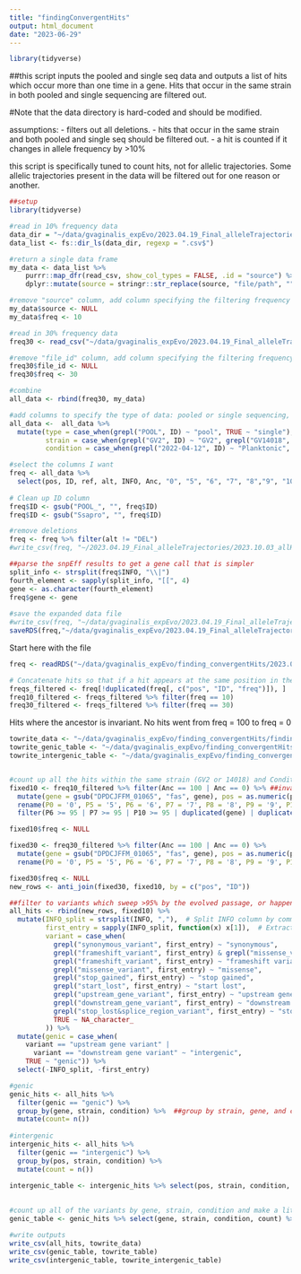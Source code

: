 ```yaml
---
title: "findingConvergentHits"
output: html_document
date: "2023-06-29"
---
```



```r
library(tidyverse)
```

##this script inputs the pooled and single seq data and outputs a list of hits which occur more than one time in a gene. Hits that occur in the same strain in both pooled and single sequencing are filtered out. 

#Note that the data directory is hard-coded and should be modified.

assumptions: 
- filters out all deletions.
- hits that occur in the same strain and both pooled and single seq should be filtered out.
- a hit is counted if it changes in allele frequency by >10% 

this script is specifically tuned to count hits, not for allelic trajectories. Some allelic trajectories present in the data will be filtered out for one reason or another. 


```r
##setup
library(tidyverse)

#read in 10% frequency data
data_dir = "~/data/gvaginalis_expEvo/2023.04.19_Final_alleleTrajectories/Allele_frequency/"
data_list <- fs::dir_ls(data_dir, regexp = ".csv$")

#return a single data frame
my_data <- data_list %>% 
    purrr::map_dfr(read_csv, show_col_types = FALSE, .id = "source") %>% 
    dplyr::mutate(source = stringr::str_replace(source, "file/path", ""))

#remove "source" column, add column specifying the filtering frequency of the data
my_data$source <- NULL
my_data$freq <- 10

#read in 30% frequency data
freq30 <- read_csv("~/data/gvaginalis_expEvo/2023.04.19_Final_alleleTrajectories/2023.10.10_combinedData_30freq.csv")

#remove "file_id" column, add column specifying the filtering frequency of the data
freq30$file_id <- NULL
freq30$freq <- 30

#combine
all_data <- rbind(freq30, my_data)
```

```r

#add columns to specify the type of data: pooled or single sequencing, the strain of each entry (gv2 or 14018), and the growth condition (biofilm or planktonic)
all_data <-  all_data %>% 
  mutate(type = case_when(grepl("POOL", ID) ~ "pool", TRUE ~ "single"), 
         strain = case_when(grepl("GV2", ID) ~ "GV2", grepl("GV14018", ID) ~ "GV14018"), 
         condition = case_when(grepl("2022-04-12", ID) ~ "Planktonic", TRUE ~ "Biofilm"))

#select the columns I want
freq <- all_data %>% 
  select(pos, ID, ref, alt, INFO, Anc, "0", "5", "6", "7", "8","9", "10", annot, strain, condition, type, freq)
                        
# Clean up ID column
freq$ID <- gsub("POOL_", "", freq$ID)
freq$ID <- gsub("Ssapro", "", freq$ID)

#remove deletions
freq <- freq %>% filter(alt != "DEL")
#write_csv(freq, "~/2023.04.19_Final_alleleTrajectories/2023.10.03_allHits.csv")

##parse the snpEff results to get a gene call that is simpler
split_info <- strsplit(freq$INFO, "\\|") 
fourth_element <- sapply(split_info, "[[", 4)
gene <- as.character(fourth_element)
freq$gene <- gene
  
#save the expanded data file 
#write_csv(freq, "~/data/gvaginalis_expEvo/2023.04.19_Final_alleleTrajectories/2023.10.10_frequencies.csv")
saveRDS(freq,"~/data/gvaginalis_expEvo/2023.04.19_Final_alleleTrajectories/freq")
```

Start here with the file
```r
freq <- readRDS("~/data/gvaginalis_expEvo/finding_convergentHits/2023.04.19_FindingConvergentHits//freq")

# Concatenate hits so that if a hit appears at the same position in the same ID, it is only counted once. This removes variants present that are in both POOL and Single data of the same frequency
freqs_filtered <- freq[!duplicated(freq[, c("pos", "ID", "freq")]), ]
freq10_filtered <- freqs_filtered %>% filter(freq == 10)
freq30_filtered <- freqs_filtered %>% filter(freq == 30)

```

Hits where the ancestor is invariant.
No hits went from freq = 100 to freq = 0
```r
towrite_data <- "~/data/gvaginalis_expEvo/finding_convergentHits/findingConvergentHits.csv"
towrite_genic_table <- "~/data/gvaginalis_expEvo/finding_convergentHits/genic_table.csv"
towrite_intergenic_table <- "~/data/gvaginalis_expEvo/finding_convergentHits/intergenic_table.csv"


#count up all the hits within the same strain (GV2 or 14018) and Condition (biofilm or planktonic)
fixed10 <- freq10_filtered %>% filter(Anc == 100 | Anc == 0) %>% ##invariant in the ancestor
  mutate(gene = gsub("DPDCJFFM_01065", "fas", gene), pos = as.numeric(pos)) %>% ##annotate fas
  rename(P0 = '0', P5 = '5', P6 = '6', P7 = '7', P8 = '8', P9 = '9', P10 = '10') %>% ##rename passages 
  filter(P6 >= 95 | P7 >= 95 | P10 >= 95 | duplicated(gene) | duplicated(gene, fromLast = TRUE)) 

fixed10$freq <- NULL

fixed30 <- freq30_filtered %>% filter(Anc == 100 | Anc == 0) %>% 
  mutate(gene = gsub("DPDCJFFM_01065", "fas", gene), pos = as.numeric(pos)) %>%
  rename(P0 = '0', P5 = '5', P6 = '6', P7 = '7', P8 = '8', P9 = '9', P10 = '10')

fixed30$freq <- NULL
new_rows <- anti_join(fixed30, fixed10, by = c("pos", "ID"))

##filter to variants which sweep >95% by the evolved passage, or happen more than once or change in frequency by more than 30%.
all_hits <- rbind(new_rows, fixed10) %>%
  mutate(INFO_split = strsplit(INFO, ","),  # Split INFO column by comma
         first_entry = sapply(INFO_split, function(x) x[1]),  # Extract the first entry
         variant = case_when(
           grepl("synonymous_variant", first_entry) ~ "synonymous",
           grepl("frameshift_variant", first_entry) & grepl("missense_variant", first_entry) ~ "frameshift variant, missense",
           grepl("frameshift_variant", first_entry) ~ "frameshift variant",
           grepl("missense_variant", first_entry) ~ "missense",
           grepl("stop_gained", first_entry) ~ "stop gained",
           grepl("start_lost", first_entry) ~ "start lost",
           grepl("upstream_gene_variant", first_entry) ~ "upstream gene variant",
           grepl("downstream_gene_variant", first_entry) ~ "downstream gene variant",
           grepl("stop_lost&splice_region_variant", first_entry) ~ "stop lost",
           TRUE ~ NA_character_
         )) %>%
  mutate(genic = case_when(
    variant == "upstream gene variant" | 
      variant == "downstream gene variant" ~ "intergenic",
    TRUE ~ "genic")) %>% 
  select(-INFO_split, -first_entry)

#genic
genic_hits <- all_hits %>% 
  filter(genic == "genic") %>% 
  group_by(gene, strain, condition) %>%  ##group by strain, gene, and condition, then count up the hits
  mutate(count= n())
  
#intergenic
intergenic_hits <- all_hits %>% 
  filter(genic == "intergenic") %>% 
  group_by(pos, strain, condition) %>% 
  mutate(count = n()) 

intergenic_table <- intergenic_hits %>% select(pos, strain, condition, count) %>% unique()
  
  
#count up all of the variants by gene, strain, condition and make a little table.
genic_table <- genic_hits %>% select(gene, strain, condition, count) %>% unique()

#write outputs
write_csv(all_hits, towrite_data)
write_csv(genic_table, towrite_table)
write_csv(intergenic_table, towrite_intergenic_table)


```








